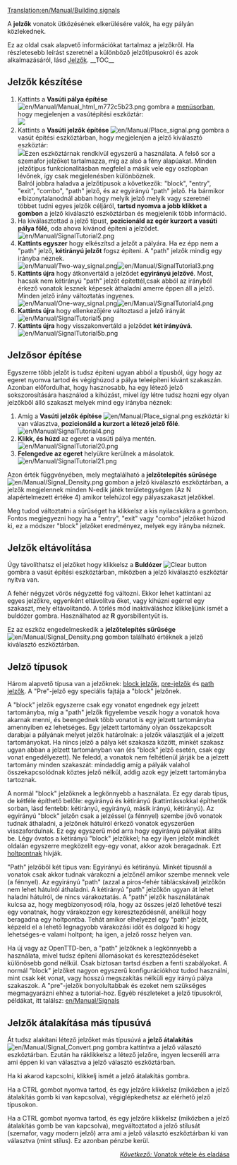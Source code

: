 [[Translation:en/Manual/Building signals]]


{{hu/Manual/Tutorial/Oktatás}}

A '''jelzők'''  vonatok ütközésének elkerülésére valók, ha egy pályán közlekednek.

Ez az oldal csak alapvető információkat tartalmaz a jelzőkről. Ha részletesebb leírást szeretnél a különböző jelzőtípusokról és azok alkalmazásáról, lásd [[hu/Manual/Jelzők|Jelzők]].
__TOC__
== Jelzők készítése ==
#Kattints a '''Vasúti pálya építése''' [[File:en/Manual/Manual html m772c5b23.png]] gombra a [[en/Manual/Game interface#the-menu-bar|menüsorban]], hogy megjelenjen a vasútépítési eszköztár:<br/>[[File:hu/Manual/Railroad Construction.png|none|frame|]]
#Kattints a '''Vasúti jelzők építése''' [[File:en/Manual/Place signal.png]] gombra a vasút építési eszköztárban, hogy megjelenjen a jelző kiválasztó eszköztár:<br/>[[File:hu/Manual/Signal Selection.png|none|frame|]]Ezen eszköztárnak rendkívül egyszerű a használata. A felső sor a szemafor jelzőket tartalmazza, míg az alsó a fény alapúakat. Minden jelzőtípus funkcionalitásban megfelel a másik vele egy oszlopban lévőnek, így csak megjelenésben különböznek.<br/>Balról jobbra haladva a jelzőtípusok a következők: "block", "entry", "exit", "combo", "path" jelző, és az egyirányú "path" jelző. Ha bármikor elbizonytalanodnál abban hogy melyik jelző melyik vagy szeretnél többet tudni egyes jelzők céljáról, '''tartsd nyomva a jobb klikket a gombon''' a jelző kiválasztó eszköztárban és megjelenik több információ.
#Ha kiválasztottad a jelző típust, '''pozicionáld az egér kurzort a vasúti pálya fölé''', oda ahova kívánod építeni a jelződet.<br/>[[File:en/Manual/SignalTutorial2.png|none|frame]]
#'''Kattints egyszer''' hogy elkészítsd a jelzőt a pályára. Ha ez épp nem a "path" jelző, '''kétirányú jelzőt''' fogsz építeni. A "path" jelzők mindig egy irányba néznek.<br/>[[File:en/Manual/Two-way signal.png|frame|left]][[File:en/Manual/SignalTutorial3.png|none|frame]]
#'''Kattints újra''' hogy átkonvertáld a jelződet '''egyirányú jelzővé'''. Most, hacsak nem kétirányú "path" jelzőt építettél,csak abból az irányból érkező vonatok lesznek képesek áthaladni amerre éppen áll a jelző.   Minden jelző irány változtatás ingyenes.<br/>[[File:en/Manual/One-way signal.png|frame|left]][[File:en/Manual/SignalTutorial4.png|none|frame]]
#'''Kattints újra''' hogy ellenkezőjére változtasd a jelző irányát<br/>[[File:en/Manual/SignalTutorial5.png|none|frame]]
#'''Kattints újra''' hogy visszakonvertáld a jelződet '''két irányúvá'''.<br/>[[File:en/Manual/SignalTutorial5b.png|none|frame]]

== Jelzősor építése ==
Egyszerre több jelzőt is tudsz építeni ugyan abból a típusból, úgy hogy az egeret nyomva tartod és végighúzod a pálya teleépíteni kívánt szakaszán. Azonban előfordulhat, hogy hasznosabb, ha egy létező jelző sokszorosítására használod a kihúzást, mivel így létre tudsz hozni egy olyan jelzőkből álló szakaszt melyek mind egy irányba néznek:
#Amíg a '''Vasúti jelzők építése''' [[File:en/Manual/Place signal.png]] eszköztár ki van választva, '''pozicionáld a kurzort a létező jelző főlé'''.<br/>[[File:en/Manual/SignalTutorial4.png|none|frame]]
#'''Klikk, és húzd''' az egeret a vasúti pálya mentén.<br/>[[File:en/Manual/SignalTutorial20.png|none|frame]]
#'''Felengedve az egeret''' helyükre kerülnek a másolatok.<br/>[[File:en/Manual/SignalTutorial21.png|none|frame]]

Azon érték függvényében, mely megtalálható a '''jelzőtelepítés sűrűsége''' [[File:en/Manual/Signal Density.png]] gombon a jelző kiválasztó eszköztárban, a jelzők megjelennek minden N-edik játék területegységen (Az N alapértelmezett értéke 4) amikor telehúzol egy pályaszakaszt jelzőkkel.

Meg tudod változtatni a sűrűséget ha klikkelsz a kis nyilacskákra a gombon. Fontos megjegyezni hogy ha a "entry", "exit" vagy "combo" jelzőket húzod ki, ez a módszer "block" jelzőket eredményez, melyek egy irányba néznek.

== Jelzők eltávolítása ==
Úgy távolíthatsz el jelzőket hogy klikkelsz a '''Buldózer''' [[File:en/Manual/Toggle clear active.png|Clear button]] gombra a vasút építési eszköztárban, miközben a jelző kiválasztó eszköztár nyitva van.

A fehér négyzet vörös négyzetté fog változni. Ekkor lehet kattintani az egyes jelzőkre, egyenként eltávolítva őket, vagy kihúzni egérrel egy szakaszt, mely eltávolítandó. A törlés mód inaktiváláshoz klikkeljünk ismét a buldózer gombra. Használhatod az '''R''' gyorsbillentyűt is.

Ez az eszköz engedelmeskedik a '''jelzőtelepítés sűrűsége''' [[File:en/Manual/Signal Density.png]] gombon található értéknek a jelző kiválasztó eszköztárban.

== Jelző típusok ==
Három alapvető típusa van a jelzőknek: [[en/Manual/Signals#block-signals|block jelzők]], [[en/Manual/Signals#pre-signals|pre-jelzők]] és [[en/Manual/Signals#path-signals|path jelzők]]. A "Pre"-jelző egy speciális fajtája a "block" jelzőnek.

A "block" jelzők egyszerre csak egy vonatot engednek egy jelzett tartományba, míg a "path" jelzők figyelembe veszik hogy a vonatok hova akarnak menni, és beengednek több vonatot is egy jelzett tartományba amennyiben ez lehetséges. Egy jelzett tartomány olyan összekapcsolt darabjai a pályának melyet jelzők határolnak: a jelzők választják el a jelzett tartományokat. Ha nincs jelző a pálya két szakasza között, minkét szakasz ugyan abban a jelzett tartományban van (és "block" jelző esetén, csak egy vonat engedélyezett). Ne feledd, a vonatok nem feltétlenül járják be a jelzett tartomány minden szakaszát: mindaddig amíg a pályák valahol összekapcsolódnak köztes jelző nélkül, addig azok egy jelzett tartományba tartoznak.

A normál "block" jelzőknek a legkönnyebb a használata. Ez egy darab típus, de kétféle építhető belőle: egyirányú és kétirányú (kattintássokkal építhetők sorban, lásd fentebb: kétirányú, egyirányú, másik irányú, kétirányú). Az egyirányú "block" jelzőn csak a jelzéssel (a fénnyel) szembe jövő vonatok tudnak áthaladni, a jelzőnek hátulról érkező vonatok egyszerűen visszafordulnak. Ez egy egyszerű mód arra hogy egyirányú pályákat állíts be. Légy óvatos a kétirányú "block" jelzőkkel; ha egy ilyen jelzőt mindkét oldalán egyszerre megközelít egy-egy vonat, akkor azok beragadnak. Ezt [[en/Manual/Deadlock|holtpontnak]] hívják.

"Path" jelzőből két típus van: Egyirányú és kétirányú. Minkét típusnál a vonatok csak akkor tudnak várakozni a jelzőnél amikor szembe mennek vele (a fénnyel). Az egyirányú "path" (azzal a piros-fehér táblácskával) jelzőkön nem lehet hátulról áthaladni. A kétirányú "path" jelzőkön ugyan át lehet haladni hátulról, de nincs várakoztatás. A "path" jelzők használatának kulcsa az, hogy megbizonyosodj róla, hogy az összes jelző lehetővé teszi egy vonatnak, hogy várakozzon egy kereszteződésnél, anélkül hogy beragadna egy holtpontba. Tehát amikor elhelyezel egy "path" jelzőt, képzeld el a lehető legnagyobb várakozási időt és dolgozd ki hogy lehetséges-e valami holtpont; ha igen, a jelző rossz helyen van.

Ha új vagy az OpenTTD-ben, a "path" jelzőknek a legkönnyebb a használata, mivel tudsz építeni állomásokat és kereszteződéseket különösebb gond nélkül. Csak biztosan tartsd észben a fenti szabályokat. A normál "block" jelzőket nagyon egyszerű konfigurációkhoz tudod használni, mint csak két vonat, vagy hosszú megszakítás nélküli egy irányú pálya szakaszok. A "pre"-jelzők bonyolultabbak és ezeket nem szükséges megmagyarázni ehhez a tutorial-hoz. Egyéb részleteket a jelző típusokról, példákat, itt találsz: [[en/Manual/Signals]]

== Jelzők átalakítása más típusúvá ==
Át tudsz alakítani létező jelzőket más típusúvá a '''jelző átalakítás''' [[File:en/Manual/Signal Convert.png]] gombra kattintva a jelző választó eszköztárban. Ezután ha ráklikkelsz a létező jelzőre, ingyen lecseréli arra ami éppen ki van választva a jelző választó eszköztárban.

Ha ki akarod kapcsolni, klikkelj ismét a jelző átalakítás gombra.

Ha a CTRL gombot nyomva tartod, és egy jelzőre klikkelsz (miközben a jelző átalakítás gomb ki van kapcsolva), végiglépkedhetsz az elérhető jelző típusokon.

Ha a CTRL gombot nyomva tartod, és egy jelzőre klikkelsz (miközben a jelző átalakítás gomb be van kapcsolva), megváltoztatod a jelző stílusát (szemafor, vagy modern jelző) arra ami a jelző választó eszköztárban ki van választva (mint stílus). Ez azonban pénzbe kerül.


<span style="float: right">[[hu/Manual/Vonatok vétele és eladása|''Következő:'' Vonatok vétele és eladása]]